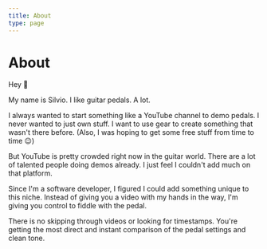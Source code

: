 ```yaml
---
title: About
type: page
---
```


# About

Hey 👋

My name is Silvio. I like guitar pedals. A lot.

I always wanted to start something like a YouTube channel to demo pedals. I never wanted to just own stuff. I want to use gear to create something that wasn't there before. (Also, I was hoping to get some free stuff from time to time 😉)

But YouTube is pretty crowded right now in the guitar world. There are a lot of talented people doing demos already. I just feel I couldn't add much on that platform.

Since I'm a software developer, I figured I could add something unique to this niche. Instead of giving you a video with my hands in the way, I'm giving you control to fiddle with the pedal.

There is no skipping through videos or looking for timestamps. You're getting the most direct and instant comparison of the pedal settings and clean tone.
